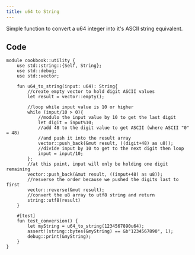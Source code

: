 ```yaml
---
title: u64 to String
---
```


Simple function to convert a u64 integer into it's ASCII string equivalent.

## Code

```
module cookbook::utility {
	use std::string::{Self, String};
	use std::debug;
	use std::vector;

	fun u64_to_string(input: u64): String{
		//create empty vector to hold digit ASCII values
		let result = vector::empty();

		//loop while input value is 10 or higher
		while (input/10 > 0){
			//modulo the input value by 10 to get the last digit
			let digit = input%10;
			//add 48 to the digit value to get ASCII (where ASCII "0" = 48)
			//and push it into the result array
			vector::push_back(&mut result, ((digit+48) as u8));
			//divide input by 10 to get to the next digit then loop
			input = input/10;
		};
		//at this point, input will only be holding one digit remaining
		vector::push_back(&mut result, ((input+48) as u8));
		//resverse the order because we pushed the digits last to first
		vector::reverse(&mut result);
		//convert the u8 array to utf8 string and return
		string::utf8(result)
	}

	#[test]
	fun test_conversion() {
		let myString = u64_to_string(1234567890u64);
		assert!(string::bytes(&myString) == &b"1234567890", 1);
		debug::print(&myString);
	}
}
```

